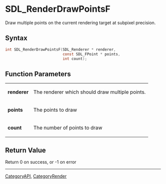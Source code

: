 = SDL_RenderDrawPointsF =

Draw multiple points on the current rendering target at subpixel precision.

== Syntax ==

<syntaxhighlight lang='c'>
int SDL_RenderDrawPointsF(SDL_Renderer * renderer,
                          const SDL_FPoint * points,
                          int count);
</syntaxhighlight>

== Function Parameters ==

{|
|'''renderer'''
|The renderer which should draw multiple points.
|-
|'''points'''
|The points to draw
|-
|'''count'''
|The number of points to draw
|}

== Return Value ==

Return 0 on success, or -1 on error

----
[[CategoryAPI]], [[CategoryRender]]


